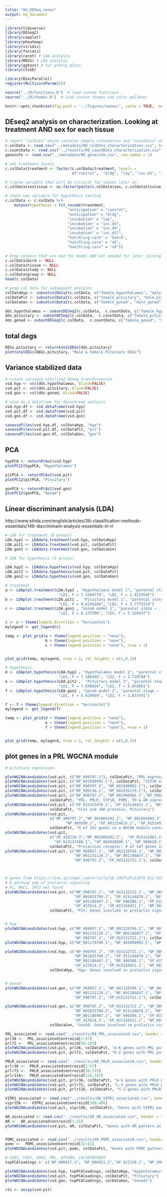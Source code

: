 ```yaml
---
title: "04_DESeq_sexes"
output: md_document
---
```


```r
library(tidyverse)
library(DESeq2)
library(cowplot)
library(pheatmap)
library(viridis)
library(forcats)
library(caret) # LDA analysis
library(MASS) # LDA analysis
library(ggtext) # for pretty plots
library(ctsGE)

library(BiocParallel)
register(MulticoreParam(6))

source("../R/functions.R")  # load custom functions 
source("../R/themes.R")  # load custom themes and color palletes

knitr::opts_chunk$set(fig.path = '../figures/sexes/', cache = TRUE,  message=F, comment=FALSE, warning=FALSE)
```

## DEseq2 analysis on characterization. Looking at treatment AND sex for each tissue

```r
# import "colData" which contains sample information and "countData" which contains read counts
c.colData <- read.csv("../metadata/00_colData_characterization.csv", header = T, row.names = 1)
c.countData <- read.csv("../results/00_countData_characterization.csv", header = T, row.names = 1)
geneinfo <- read.csv("../metadata/00_geneinfo.csv", row.names = 1)

# set treatment levels
c.colData$treatment <- factor(c.colData$treatment, levels = 
                              c("control",  "bldg", "lay", "inc.d3", "inc.d9", "inc.d17", "hatch", "n5", "n9"))

# craete variable that will be critical for subset later on
c.colData$sextissue <- as.factor(paste(c.colData$sex, c.colData$tissue, sep = "_"))

# ceate new variable for hypothesis testing
c.colData <- c.colData %>%
    mutate(hypothesis = fct_recode(treatment,
                            "anticipation" = "control",
                            "anticipation" = "bldg",
                            "incubation" = "lay",
                            "incubation" = "inc.d3",
                            "incubation" = "inc.d9",
                            "incubation" = "inc.d17",
                            "hatchling.care" = "hatch",
                            "hatchling.care" = "n5",
                            "hatchling.care" = "n9"))

# drop columsn that are bad for model AND not needed for later joining
c.colData$bird <- NULL
c.colData$tissue <- NULL
c.colData$study <- NULL
c.colData$group <- NULL
head(c.colData)

# prep col data for subsequent analyses
colDataHyp <- subsetcolData2(c.colData, c("female_hypothalamus", "male_hypothalamus"))
colDataPit <- subsetcolData2(c.colData, c("female_pituitary", "male_pituitary"))
colDataGon <- subsetcolData2(c.colData, c("female_gonad", "male_gonad"))
```



```r
dds.hypothalamus <- subsetDESeq2(c.colData,  c.countData, c("female_hypothalamus","male_hypothalamus") )
dds.pituitary <- subsetDESeq2(c.colData,  c.countData, c("female_pituitary", "male_pituitary" ) )
dds.gonad <- subsetDESeq2(c.colData,  c.countData, c("female_gonad", "male_gonad") )
```


## total degs

```r
DEGs.pituitary <- returntotalDEGs(dds.pituitary)
plottotalDEGs(DEGs.pituitary, "Male & Female Pituitary DEGs")
```

## Variance stabilized data

```r
# create variance stbilized DESeq transformation
vsd.hyp <- vst(dds.hypothalamus, blind=FALSE) 
vsd.pit <- vst(dds.pituitary, blind=FALSE) 
vsd.gon <- vst(dds.gonad, blind=FALSE) 

# save as a dataframe for downstream analysis
vsd.hyp.df <- vsd.dataframe(vsd.hyp) 
vsd.pit.df <- vsd.dataframe(vsd.pit) 
vsd.gon.df <- vsd.dataframe(vsd.gon) 
```


```r
savevsdfiles(vsd.hyp.df, colDataHyp, "hyp")
savevsdfiles(vsd.pit.df, colDataPit, "pit")
savevsdfiles(vsd.gon.df, colDataGon, "gon")
```


## PCA

```r
hypPCA <- returnPCAs2(vsd.hyp)
plotPC12(hypPCA, "Hypothalamus")

pitPCA <- returnPCAs2(vsd.pit)
plotPC12(pitPCA, "Pituitary")

gonPCA <- returnPCAs2(vsd.gon)
plotPC12(gonPCA, "Gonad")
```


## Linear discriminant analysis (LDA)

http://www.sthda.com/english/articles/36-classification-methods-essentials/146-discriminant-analysis-essentials-in-r/


```r
# LDA for treatment (9 groups)
LDA.hyp1 <- LDAdata.treatment(vsd.hyp, colDataHyp)
LDA.pit1 <- LDAdata.treatment(vsd.pit, colDataPit)
LDA.gon1 <- LDAdata.treatment(vsd.gon, colDataGon)

# LDA for hypothesis (3 groups)

LDA.hyp2 <- LDAdata.hypothesis(vsd.hyp, colDataHyp)
LDA.pit2 <- LDAdata.hypothesis(vsd.pit, colDataPit)
LDA.gon2 <- LDAdata.hypothesis(vsd.gon, colDataGon)
```

```r
# treatment
a <- LDAplot.treatment(LDA.hyp1 , "Hypothalamus model 1", "parental state ~ .  0.277 pred. acc.",
                        "LD1, F = 7.1504779", "LD2, F = 2.4219585")
b <- LDAplot.treatment(LDA.pit1 ,  "Pituitary model 1", "parental state ~ .  0.405 pred. acc.",
                        "LD1, F = 9.6144160", "LD2, F = 3.7773314")
c <- LDAplot.treatment(LDA.gon1 , "Gonad model 1", "parental state ~ .  has 0.297 pred. acc.",
                        "LD1, F = 6.137500", "LD2, F = 3.320437")

c <- c + theme(legend.direction = "horizontal")
mylegend <- get_legend(c)

temp <- plot_grid(a + theme(legend.position = "none"),
                  b + theme(legend.position = "none"),
                  c + theme(legend.position = "none"), nrow = 1)


plot_grid(temp, mylegend, nrow = 2, rel_heights = c(1,0.3))

# hypothesis
d <- LDAplot.hypothesis(LDA.hyp2 , "Hypothalamus model 2", "parental stage ~ .  0.432 pred. acc.",
                        "LD1, F = 7.386458", "LD2, F = 3.720794")
e <- LDAplot.hypothesis(LDA.pit2 ,  "Pituitary model 2", "parental stage ~ .  0.473 pred. acc.",
                        "LD1, F = 7.846659", "LD2, F = 5.076861")
f <- LDAplot.hypothesis(LDA.gon2 , "Gonad model 2", "parental stage ~ .  has 0.368 pred. acc.",
                        "LD1, F = 6.029069", "LD2, F = 3.837591")

f <- f + theme(legend.direction = "horizontal")
mylegend <- get_legend(f)

temp <- plot_grid(d + theme(legend.position = "none"),
                  e + theme(legend.position = "none"),
                  f + theme(legend.position = "none"), nrow = 1)


plot_grid(temp, mylegend, nrow = 2, rel_heights = c(1,0.3))
```



## plot genes in a  PRL WGCNA module

```r
# pitutiary expression

plotWGCNAcandidates(vsd.pit, c("NP_990797.2"), colDataPit, "PRL expression, Pituitary")
plotWGCNAcandidates(vsd.pit, c("NP_001090992.1"), colDataPit, "VIP1R expression, Pituitary")
plotWGCNAcandidates(vsd.pit, c("NP_990797.2", "NP_001090992.1"), colDataPit, "PRL & VIP1R expression, Pituitary")
plotWGCNAcandidates(vsd.pit, c("NP_990136.1", "NP_001035179.1"), colDataPit, "TH & AR expression, Pituitary")
plotWGCNAcandidates(vsd.pit, c("NP_990797.2", "NP_001090992.1","NP_990136.1", "NP_001035179.1", "NP_001026269.1"), 
                    colDataPit, "PRL, PRLR, VIP1R, POMC, TH & AR expression, Pituitary")
plotWGCNAcandidates(vsd.pit, c("XP_015155078.1", "XP_015146451.1", "NP_001025709.2", "NP_990327.2"), 
                    colDataPit, "Stat and JAK proteins, Pituitary")
plotWGCNAcandidates(vsd.pit,
                    c("NP_990797.2","NP_001004392.2", "NP_001004403.1", "NP_001006255.2", "NP_001006274.1",
                           "NP_989500.1", "XP_001234815.2", "XP_015149152.1", "XP_416110.5"),
                    colDataPit, "9 of 102 genes in a WGCNA module containting Prolactin")
plotWGCNAcandidates(vsd.pit,
                    c("XP_428110.3","NP_001004392.2",  "XP_015142961.1", "XP_015139636.1",
                      "XP_015137408.1", "XP_004938696.1", "NP_990620.1", "NP_001170793.2", "NP_001026250.1"),
                    colDataPit, "Prolaction receptor: 9 of 147 genes in a WGCNA module containting PRLR")
plotWGCNAcandidates(vsd.pit, c("NP_989957.1", "NP_001120784.1", "NP_001120786.1",
                               "NP_001131120.1", "NP_001186037.1", "NP_989871.1",
                               "NP_990797.2", "XP_015132722.1"), colDataPit, "Pitutary: CISH, SOCS, PRL, PRLR")



# genes from https://link.springer.com/article/10.1007%2Fs12079-012-0168-0
# A pathway map of prolactin signaling
# PL, RAC1, IRS2 not found
plotWGCNAcandidates(vsd.pit, c("NP_990797.2", "XP_015132722.1", "NP_989690.1",
                               "NP_001025709.2", "XP_015144878.1", "NP_989481.1",
                               "NP_001186467.1", "NP_990386.1", "XP_015132490.1",
                               "XP_417614.3", "XP_015150421.1", "NP_001155844.1"), 
                    colDataPit, "Pit: Genes involved in prolactin signaling")


# hyp
plotWGCNAcandidates(vsd.hyp, c("NP_989957.1", "NP_001120784.1", "NP_001120786.1",
                               "NP_001131120.1", "NP_001186037.1", "NP_989871.1",
                               "NP_990797.2", "XP_015132722.1"), colDataHyp, "Hypothalamus: CISH, SOCS, PRL, PRLR")
plotWGCNAcandidates(vsd.hyp, c("NP_001170780.1", "NP_001090992.1", "NP_001014970.1"), colDataHyp, "VIP expression, Hypothalamus")

plotWGCNAcandidates(vsd.hyp, c("NP_990797.2", "XP_015132722.1", "NP_989690.1",
                               "NP_001025709.2", "XP_015144878.1", "NP_989481.1",
                               "NP_001186467.1", "NP_990386.1", "XP_015132490.1",
                               "XP_417614.3", "XP_015150421.1", "NP_001155844.1"), 
                    colDataHyp, "Hyp: Genes involved in prolactin signaling")


# gonad
plotWGCNAcandidates(vsd.gon, c("NP_989957.1", "NP_001120784.1", "NP_001120786.1",
                               "NP_001131120.1", "NP_001186037.1", "NP_989871.1",
                               "NP_990797.2", "XP_015132722.1"), colDataGon, "Gonad: CISH, SOCS, PRL, PRLR")

plotWGCNAcandidates(vsd.gon, c("NP_990797.2", "XP_015132722.1", "NP_989690.1",
                               "NP_001025709.2", "XP_015144878.1", "NP_989481.1",
                               "NP_001186467.1", "NP_990386.1", "XP_015132490.1",
                               "XP_417614.3", "XP_015150421.1", "NP_001155844.1"), 
                    colDataGon, "Gonad: Genes involved in prolactin signaling")

```



```r
PRL_associated <- read.csv("../results/08_PRL_associated.csv", header = T)
prl36 <-  PRL_associated$entrezid[1:57]
prl72 <-  PRL_associated$entrezid[58:102]
plotWGCNAcandidates(vsd.pit, prl36, colDataPit, "A-K genes with PRL pattern in the pituitary")
plotWGCNAcandidates(vsd.pit, prl72, colDataPit, "K-Z genes with PRL pattern in the pituitary")

PRLR_associated <- read.csv("../results/08_PRLR_associated.csv", header = T)
prlr36 <-  PRLR_associated$entrezid[1:57]
prlr72 <-  PRLR_associated$entrezid[58:115]
prlr116<-  PRLR_associated$entrezid[116:147]
plotWGCNAcandidates(vsd.pit, prlr36, colDataPit, "A-G genes with PRLR pattern in the pituitary")
plotWGCNAcandidates(vsd.pit, prlr72, colDataPit, "L-S genes with PRLR pattern in the pituitary")
plotWGCNAcandidates(vsd.pit, prlr116, colDataPit, "S-Z genes with PRLR pattern in the pituitary")

VIPR1_associated <- read.csv("../results/08_VIPR1_associated.csv", header = T)
vipr156 <-  VIPR1_associated$entrezid[398:456]
plotWGCNAcandidates(vsd.pit, vipr156, colDataPit, "Genes with VIPR1 pattern in the pituitary")

AR_associated <- read.csv("../results/08_AR_associated.csv", header = T)
AR <-  AR_associated$entrezid[1:31]
plotWGCNAcandidates(vsd.pit, AR, colDataPit, "Genes with AR pattern in the pituitary")


POMC_associated <- read.csv("../results/08_POMC_associated.csv", header = T)
pomc <-  POMC_associated$entrezid[32:61]
plotWGCNAcandidates(vsd.pit, pomc, colDataPit, "Genes with POMC pattern in the pituitary")

```

```r
# COX1, COX3, CHGA, PRL, ATP2B4, LOC107055658
topPCAloadings <- c("NP_006917.1", "NP_006921.2","XP_421330.1", "NP_990797.2", "XP_015154447.1", "XP_015156300.1")

plotWGCNAcandidates(vsd.hyp, topPCAloadings, colDataHyp, "Hypothalamus")
plotWGCNAcandidates(vsd.pit, topPCAloadings, colDataPit, "Pituitary")
plotWGCNAcandidates(vsd.gon, topPCAloadings, colDataGon, "Gonads")

```

```r
rts <- assay(vsd.pit)
```
